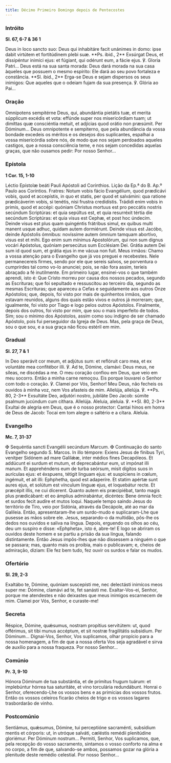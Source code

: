 ```yaml
---
title: Décimo Primeiro Domingo depois de Pentecostes
---
```


### Intróito

**Sl. 67, 6-7 & 36 1**

<div class="side-by-side not-content">
  <span>
    Deus in loco sancto suo: Deus qui inhabitáre facit unánimes in domo: ipse
    dabit virtútem et fortitúdinem plebi suæ. **Ps. ibid., 2** Exsúrgat Deus, et
    dissipéntur inimíci ejus: et fúgiant, qui odérunt eum, a fácie ejus. ℣.
    Gloria Patri...
  </span>
  <span>
    Deus está na sua santa morada: Deus dará morada na sua casa àqueles que
    possuem o mesmo espírito: Ele dará ao seu povo fortaleza e constância. **Sl.
    ibid., 2** Erga-se Deus e sejam dispersos os seus inimigos: Que aqueles que
    o odeiam fujam da sua presença. ℣. Glória ao Pai...
  </span>
</div>

### Oração

<div class="side-by-side not-content">
  <span>
    Omnípotens sempitérne Deus, qui, abundántia pietátis tuæ, et merita
    súpplicum excédis et vota: effúnde super nos misericórdiam tuam; ut dimíttas
    quæ consciéntia metuit, et adjícias quod orátio non præsúmit. Per Dóminum...
  </span>
  <span>
    Deus omnipotente e sempiterno, que pela abundância da vossa bondade excedeis
    os méritos e os desejos dos suplicantes, espalhai a vossa misericórdia sobre
    nós, de modo que nos sejam perdoados aqueles castigos, que a nossa
    consciência teme, e nos sejam concedidas aquelas graças, que não ousamos
    pedir: Por nosso Senhor...
  </span>
</div>

### Epístola

**1 Cor. 15, 1-10**

<div class="side-by-side not-content">
  <span>Léctio Epístolæ beáti Pauli Apóstoli ad Corínthios.</span>
  <span>Lição da Ep.ª do B. Ap.º Paulo aos Coríntios.</span>
  <span>
    Fratres: Notum vobis fácio Evangélium, quod prædicávi vobis, quod et
    accepístis, in quo et statis, per quod et salvámini: qua ratione
    prædicáverim vobis, si tenétis, nisi frustra credidístis. Trádidi enim vobis
    in primis, quod et accépi: quóniam Christus mortuus est pro peccátis nostris
    secúndum Scriptúras: et quia sepúltus est, et quia resurréxit tértia die
    secúndum Scriptúras: et quia visus est Cephæ, et post hoc úndecim. Deinde
    visus est plus quam quingéntis frátribus simul, ex quibus multi manent usque
    adhuc, quidam autem dormiérunt. Deinde visus est Jacóbo, deinde Apóstolis
    ómnibus: novíssime autem ómnium tamquam abortívo, visus est et mihi. Ego
    enim sum mínimus Apostolórum, qui non sum dignus vocári Apóstolus, quóniam
    persecútus sum Ecclésiam Dei. Grátia autem Dei sum id quod sum, et grátia
    ejus in me vácua non fuit.
  </span>
  <span>
    Meus irmãos: Chamo a vossa atenção para o Evangelho que já vos preguei e
    recebestes. Nele permanecereis firmes, sendo por ele que sereis salvos, se
    porventura o cumprirdes tal como vo-lo anunciei; pois, se não fora assim,
    teríeis abraçado a fé inutilmente. Em primeiro lugar, ensinei-vos o que
    também aprendi, isto é: Que Cristo morreu por causa dos nossos pecados,
    segundo as Escrituras; que foi sepultado e ressuscitou ao terceiro dia,
    segundo as mesmas Escrituras; que apareceu a Cefas e seguidamente aos outros
    Onze Apóstolos; que, depois, foi visto por mais de quinhentos irmãos, que
    estavam reunidos, alguns dos quais estão vivos e outros já morreram; que,
    igualmente, foi visto por Tiago e logo pelos outros Apóstolos. Finalmente,
    depois dos outros, foi visto por mim, que sou o mais imperfeito de todos.
    Sim; sou o mínimo dos Apóstolos, assim como sou indigno de ser chamado
    Apóstolo, pois fui perseguidor da Igreja de Deus. Mas, pela graça de Deus,
    sou o que sou, e a sua graça não ficou estéril em mim.
  </span>
</div>

### Gradual

**Sl. 27, 7 & 1**

<div class="side-by-side not-content">
  <span>
    In Deo sperávit cor meum, et adjútus sum: et reflóruit caro mea, et ex
    voluntáte mea confitébor illi. ℣. Ad te, Dómine, clamávi: Deus meus, ne
    síleas, ne discédas a me.
  </span>
  <span>
    O meu coração confiou em Deus, que veio em meu socorro. Então a minha carne
    remoçou. Eis porque louvarei o Senhor com todo o coração. ℣. Clamei por Vós,
    Senhor! Meu Deus, não fecheis os ouvidos à minha voz, nem Vos afasteis de
    mim.
  </span>
  <span>
    Allelúja, allelúja. ℣. **Ps. 80, 2-3** Exsultáte Deo, adjutóri nostro,
    jubiláte Deo Jacob: súmite psalmum jucúndum cum cíthara. Allelúja.
  </span>
  <span>
    Aleluia, aleluia. ℣. **Sl. 80, 2-3** Exultai de alegria em Deus, que é o
    nosso protector: Cantai hinos em honra de Deus de Jacob: Tocai em tom alegre
    o saltério e a cítara. Aleluia.
  </span>
</div>

### Evangelho

**Mc. 7, 31-37**

<div class="side-by-side not-content">
  <span>
    <span class="text-red-500">✠</span> Sequéntia sancti Evangélii secúndum
    Marcum.
  </span>
  <span>
    <span class="text-red-500">✠</span> Continuação do santo Evangelho segundo
    S. Marcos.
  </span>
  <span>
    In illo témpore: Exiens Jesus de fínibus Tyri, venitper Sidónem ad mare
    Galilǽæ, inter médios fines Decapóleos. Et addúcunt ei surdum et mutum, et
    deprecabántur eum, ut impónat illi manum. Et apprehéndens eum de turba
    seórsum, misit dígitos suos in aurículas ejus: et éxspuens, tétigit linguam
    ejus: et suspíciens in cœlum, ingémuit, et ait illi: Ephphetha, quod est
    adaperíre. Et statim apértæ sunt aures ejus, et solútum est vínculum linguæ
    ejus, et loquebátur recte. Et præcépit illis, ne cui dícerent. Quanto autem
    eis præcipiébat, tanto magis plus prædicábant: et eo ámplius admirabántur,
    dicéntes: Bene ómnia fecit: et surdos fecit audíre et mutos loqui.
  </span>
  <span>
    Naquele tempo saindo Jesus do território de Tiro, veio por Sidónia, através
    da Decápole, até ao mar da Galileia. Então, apresentaram-lhe um surdo-mudo e
    suplicaram-Lhe que pusesse as mãos sobre ele. Jesus, separando-o da
    multidão, pôs-lhe os dedos nos ouvidos e saliva na língua. Depois, erguendo
    os olhos ao céu, deu um suspiro e disse: «Ephpheta», isto é, abre-te! E logo
    se abriram os ouvidos deste homem e se partiu a prisão da sua língua,
    falando distintamente. Então Jesus impôs-lhes que não dissessem a ninguém o
    que se passara; mas, quanto mais os proibia, mais o publicavam; e, cheios de
    admiração, diziam: Ele fez bem tudo, fez ouvir os surdos e falar os mudos.
  </span>
</div>

### Ofertório

**Sl. 29, 2-3**

<div class="side-by-side not-content">
  <span>
    Exaltábo te, Dómine, quóniam suscepísti me, nec delectásti inimícos meos
    super me: Dómine, clamávi ad te, fet sanásti me.
  </span>
  <span>
    Exaltar-Vos-ei, Senhor, porque me atendestes e não deixastes que meus
    inimigos escarnecem de mim. Clamei por Vós, Senhor, e curaste-me!
  </span>
</div>

### Secreta

<div class="side-by-side not-content">
  <span>
    Réspice, Dómine, quǽsumus, nostram propítius servitútem: ut, quod offérimus,
    sit tibi munus accéptum, et sit nostræ fragilitátis subsidium. Per
    Dóminum...
  </span>
  <span>
    Dignai-Vos, Senhor, Vos suplicamos, olhar propício para a nossa homenagem, a
    fim de que a nossa oferta Vos seja agradável e sirva de auxílio para a nossa
    fraqueza. Por nosso Senhor...
  </span>
</div>

### Comúnio

**Pr. 3, 9-10**

<div class="side-by-side not-content">
  <span>
    Hónora Dóminum de tua substántia, et de prímitus frugum tuárum: et
    implebúntur hórrea tua saturitáte, et vino torculária redundábunt.
  </span>
  <span>
    Honrai o Senhor, oferecendo-Lhe os vossos bens e as primícias dos vossos
    frutos. Então os vossos celeiros ficarão cheios de trigo e os vossos lagares
    trasbordarão de vinho.
  </span>
</div>

### Postcomúnio

<div class="side-by-side not-content">
  <span>
    Sentiámus, quǽsumus, Dómine, tui perceptióne sacraménti, subsídium mentis et
    córporis: ut, in utróque salváti, cæléstis remédii plenitúdine gloriémur.
    Per Dóminum nostrum...
  </span>
  <span>
    Permiti, Senhor, Vos suplicamos, que, pela recepção do vosso sacramento,
    sintamos o vosso conforto na alma e no corpo, a fim de que, salvando-se
    ambos, possamos gozar na glória a plenitude deste remédio celestial. Por
    nosso Senhor...
  </span>
</div>
